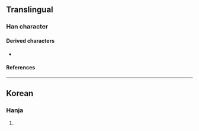 {{also|㐋}}
{{character info/new}}
==Translingual==

===Han character===
{{Han char|rn=5|rad=乙|as=03|sn=4|four=40717|canj=GN|ids=⿱士乙}}

====Derived characters====
* {{l|mul|[[𥑄]]}}

====References====
{{Han ref|kx=0084.071|uh=340A}}

----

==Korean==

===Hanja===
{{ko-hanja|hangeul=살|rv=[[sal]]|mr=[[sal]]|y=[[sal]]}}

# {{defn|lang=ko|sort=乙03}}